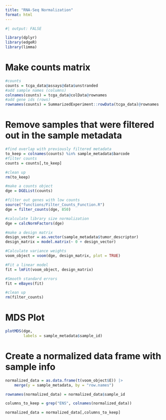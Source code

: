 ```yaml
---
title: "RNA-Seq Normalization"
format: html
---
```


```r

#| output: FALSE

library(dplyr)
library(edgeR)
library(limma)

```

# Make counts matrix
```r

#counts
counts = tcga_data@assays@data$unstranded
#add sample names (columns)
colnames(counts) = tcga_data@colData@rownames
#add gene ids (rows)
rownames(counts) = SummarizedExperiment::rowData(tcga_data)@rownames

```

# Remove samples that were filtered out in the sample metadata
```r

#find overlap with previously filtered metadata
to_keep = colnames(counts) %in% sample_metadata$barcode
#filter counts
counts = counts[,to_keep]

#clean up
rm(to_keep)

```


```r

#make a counts object
dge = DGEList(counts)

#filter out genes with low counts
source("functions/Filter_Counts_Function.R")
dge = filter_counts(dge, 850)

#calculate library size normalization
dge = calcNormFactors(dge)

#make a design matrix
design_vector = as.vector(sample_metadata$tumor_descriptor)
design_matrix = model.matrix(~ 0 + design_vector)

#Calculate variance weights
voom_object = voom(dge, design_matrix, plot = TRUE)

#Fit a linear model
fit = lmFit(voom_object, design_matrix)

#Smooth standard errors
fit = eBayes(fit)

#clean up
rm(filter_counts)

```

# MDS Plot
```r


plotMDS(dge,
        labels = sample_metadata$sample_id)

```

# Create a normalized data frame with sample info
```r

normalized_data = as.data.frame(t(voom_object$E)) |> 
    merge(y = sample_metadata, by = "row.names") 

rownames(normalized_data) = normalized_data$sample_id

columns_to_keep = grep("ENS", colnames(normalized_data))

normalized_data = normalized_data[,columns_to_keep]

```

